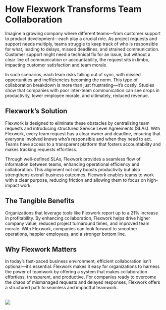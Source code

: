 # How Flexwork Transforms Team Collaboration

Imagine a growing company where different teams—from customer support to product development—each play a crucial role. As project requests and support needs multiply, teams struggle to keep track of who is responsible for what, leading to delays, missed deadlines, and strained communication. Customer support might need a technical fix for an issue, but without a clear line of communication or accountability, the request sits in limbo, impacting customer satisfaction and team morale.

In such scenarios, each team risks falling out of sync, with missed opportunities and inefficiencies becoming the norm. This type of collaboration breakdown is more than just frustrating—it’s costly. Studies show that companies with poor inter-team communication can see drops in productivity, lower employee morale, and ultimately, reduced revenue.

## Flexwork’s Solution

Flexwork is designed to eliminate these obstacles by centralizing team requests and introducing structured Service Level Agreements (SLAs). With Flexwork, every team request has a clear owner and deadline, ensuring that everyone involved knows who’s responsible and when they need to act. Teams have access to a transparent platform that fosters accountability and makes tracking requests effortless.

Through well-defined SLAs, Flexwork provides a seamless flow of information between teams, enhancing operational efficiency and collaboration. This alignment not only boosts productivity but also strengthens overall business outcomes. Flexwork enables teams to work with a clear purpose, reducing friction and allowing them to focus on high-impact work.

## The Tangible Benefits

Organizations that leverage tools like Flexwork report up to a 21% increase in profitability. By enhancing collaboration, Flexwork helps drive higher company value, reduced project turnaround times, and improved team morale. With Flexwork, companies can look forward to smoother operations, happier employees, and a stronger bottom line.

## Why Flexwork Matters

In today’s fast-paced business environment, efficient collaboration isn’t optional—it’s essential. Flexwork makes it easy for organizations to harness the power of teamwork by offering a system that makes collaboration effortless, transparent, and productive. For companies ready to overcome the chaos of mismanaged requests and delayed responses, Flexwork offers a structured path to seamless and impactful teamwork.



<br/>
<img src="/assets/flexwork_conceptual_diagram.webp"/>